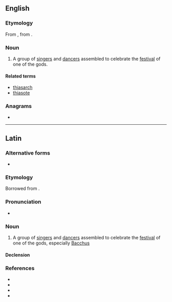 ==English==

===Etymology===
From {{etyl|la|en}}, from {{der|en|grc|θίασος}}.

===Noun===
{{en-noun|thiasi}}

# {{lb|en|historical|Ancient Greece}} A group of [[singer]]s and [[dancer]]s assembled to celebrate the [[festival]] of one of the gods.

====Related terms====
* [[thiasarch]]
* [[thiasote]]

===Anagrams===
* {{anagrams|en|a=ahisstu|shiatsu|situash}}

----

==Latin==

===Alternative forms===
* {{alter|la|thyasus}}

===Etymology===
Borrowed from {{bor|la|grc|θῐ́ᾰσος}}.

===Pronunciation===
* {{la-IPA}}

===Noun===
{{la-noun|thiasus<2>}}

# A group of [[singer]]s and [[dancer]]s assembled to celebrate the [[festival]] of one of the gods, especially [[Bacchus]]

====Declension====
{{la-ndecl|thiasus<2>}}

===References===
* {{R:L&S}}
* {{R:Elementary Lewis}}
* {{R:Gaffiot}}
* {{R:Peck}}